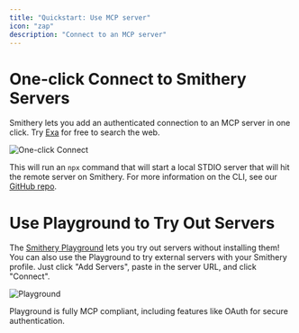 ```yaml
---
title: "Quickstart: Use MCP server"
icon: "zap"
description: "Connect to an MCP server"
---
```


# One-click Connect to Smithery Servers

Smithery lets you add an authenticated connection to an MCP server in one click. Try [Exa](https://smithery.ai/server/exa) for free to search the web.

![One-click Connect](../images/one-click.gif)

This will run an `npx` command that will start a local STDIO server that will hit the remote server on Smithery.
For more information on the CLI, see our [GitHub repo](https://github.com/smithery-ai/cli).

# Use Playground to Try Out Servers

The [Smithery Playground](https://smithery.ai/playground) lets you try out servers without installing them!
You can also use the Playground to try external servers with your Smithery profile. Just click "Add Servers", paste in the server URL, and click "Connect".

![Playground](../images/external.gif)

Playground is fully MCP compliant, including features like OAuth for secure authentication.
